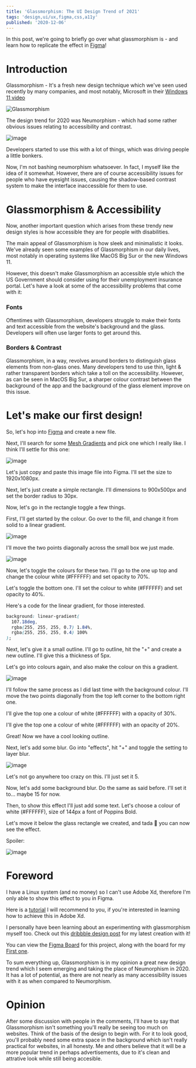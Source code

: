 ```yaml
---
title: 'Glassmorphism: The UI Design Trend of 2021'
tags: 'design,ui/ux,figma,css,a11y'
published: '2020-12-06'
---
```


In this post, we're going to briefly go over what glassmorphism is - and learn how to replicate the effect in [Figma]!

# Introduction

Glassmorphism - It's a fresh new design technique which we've seen used recently by many companies, and most notably, Microsoft in their [Windows 11 video](https://youtu.be/Uh9643c2P6k)

![Glassmorphism](https://user-images.githubusercontent.com/69592270/148622494-a881bd5c-ec23-4596-afa1-d4ed2340ad99.gif)

The design trend for 2020 was Neumorphism - which had some rather obvious issues relating to accessibility and contrast.

![image](https://user-images.githubusercontent.com/69592270/148622615-37ca0de5-fbdf-4301-acf5-c306db2e0d8f.png)

Developers started to use this with a lot of things, which was driving people a little bonkers.

Now, I'm not bashing neumorphism whatsoever. In fact, I myself like the idea of it somewhat. However, there are of course accessibility issues for people who have eyesight issues, causing the shadow-based contrast system to make the interface inaccessible for them to use.

# Glassmorphism & Accessibility

Now, another important question which arises from these trendy new design styles is how accessible they are for people with disabilities.

The main appeal of Glassmorphism is how sleek and minimalistic it looks. We've already seen some examples of Glassmorphism in our daily lives, most notably in operating systems like MacOS Big Sur or the new Windows 11.

However, this doesn't make Glassmorphism an accessible style which the US Government should consider using for their unemployment insurance portal. Let's have a look at some of the accessibility problems that come with it:

### Fonts

Oftentimes with Glassmorphism, developers struggle to make their fonts and text accessible from the website's background and the glass. Developers will often use larger fonts to get around this.

### Borders & Contrast

Glassmorphism, in a way, revolves around borders to distinguish glass elements from non-glass ones. Many developers tend to use thin, light & rather transparent borders which take a toll on the accessibility. However, as can be seen in MacOS Big Sur, a sharper colour contrast between the background of the app and the background of the glass element improve on this issue.

# Let's make our first design!

So, let's hop into [Figma] and create a new file.

Next, I'll search for some [Mesh Gradients] and pick one which I really like. I think I'll settle for this one:

![image](https://user-images.githubusercontent.com/69592270/101304060-72ff5b00-380d-11eb-8c58-a3172d791c9c.png)

Let's just copy and paste this image file into Figma. I'll set the size to 1920x1080px.

Next, let's just create a simple rectangle. I'll dimensions to 900x500px and set the border radius to 30px.

Now, let's go in the rectangle toggle a few things.

First, I'll get started by the colour. Go over to the fill, and change it from solid to a linear gradient.

![image](https://user-images.githubusercontent.com/69592270/101304659-c7570a80-380e-11eb-9fff-9f7045dd3fd7.png)

I'll move the two points diagonally across the small box we just made.

![image](https://user-images.githubusercontent.com/69592270/101304677-d6d65380-380e-11eb-9ba9-64451b0d3d91.png)

Now, let's toggle the colours for these two. I'll go to the one up top and change the colour white (#FFFFFF) and set opacity to 70%.

Let's toggle the bottom one. I'll set the colour to white (#FFFFFF) and set opacity to 40%.

Here's a code for the linear gradient, for those interested.

```css:gradient.css
background: linear-gradient(
  107.18deg,
  rgba(255, 255, 255, 0.7) 1.84%,
  rgba(255, 255, 255, 0.4) 100%
);
```

Next, let's give it a small outline. I'll go to outline, hit the "+" and create a new outline. I'll give this a thickness of 5px.

Let's go into colours again, and also make the colour on this a gradient.

![image](https://user-images.githubusercontent.com/69592270/101304659-c7570a80-380e-11eb-9fff-9f7045dd3fd7.png)

I'll follow the same process as I did last time with the background colour. I'll move the two points diagonally from the top left corner to the bottom right one.

I'll give the top one a colour of white (#FFFFFF) with a opacity of 30%.

I'll give the top one a colour of white (#FFFFFF) with an opacity of 20%.

Great! Now we have a cool looking outline.

Next, let's add some blur. Go into "effects", hit "+" and toggle the setting to layer blur.

![image](https://user-images.githubusercontent.com/69592270/101305354-7f38e780-3810-11eb-99ec-5f25b07a6594.png)

Let's not go anywhere too crazy on this. I'll just set it 5.

Now, let's add some background blur. Do the same as said before. I'll set it to... maybe 15 for now.

Then, to show this effect I'll just add some text. Let's choose a colour of white (#FFFFFF), size of 144px a font of Poppins Bold.

Let's move it below the glass rectangle we created, and tada :tada: you can now see the effect.

Spoiler:

![image](https://user-images.githubusercontent.com/69592270/101305713-451c1580-3811-11eb-822b-973faa5c740e.png)

# Foreword

I have a Linux system (and no money) so I can't use Adobe Xd, therefore I'm only able to show this effect to you in Figma.

Here is a [tutorial] I will recommend to you, if you're interested in learning how to achieve this in Adobe Xd.

I personally have been learning about an experimenting with glassmorphism myself too. Check out this [dribbble design post] for my latest creation with it!

You can view the [Figma Board] for this project, along with the board for my [First one].

To sum everything up, Glassmorphism is in my opinion a great new design trend which I seem emerging and taking the place of Neumorphism in 2020. It has a lot of potential, as there are not nearly as many accessibility issues with it as when compared to Neumorphism.

# Opinion

After some discussion with people in the comments, I'll have to say that Glassmorphism isn't something you'll really be seeing too much on websites. Think of the basis of the design to begin with. For it to look good, you'll probably need some extra space in the background which isn't really practical for websites, in all honesty. Me and others believe that it will be a more popular trend in perhaps advertisements, due to it's clean and attrative look while still being accesible.

[figma]: https://figma.com
[mesh gradients]: https://duckduckgo.com/?q=mesh+gradients&t=brave&atb=v248-7&iax=images&ia=images
[tutorial]: https://www.youtube.com/watch?v=0cmVsdOFyiI
[dribbble design post]: https://dribbble.com/shots/14714519-Glassmorphism-Resturaunt-Landing-Page
[figma board]: https://www.figma.com/file/ivRYzAHY3CXDWB3MzHXUJo/Glassmorphism?node-id=4%3A0
[first one]: https://www.figma.com/file/uBv1BSHYEOmJSndLVIESZc/Maharaja?node-id=0%3A1
